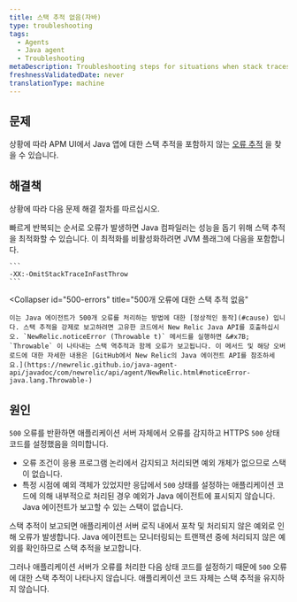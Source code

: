 ```yaml
---
title: 스택 추적 없음(자바)
type: troubleshooting
tags:
  - Agents
  - Java agent
  - Troubleshooting
metaDescription: Troubleshooting steps for situations when stack traces are missing for error traces with your New Relic Java app.
freshnessValidatedDate: never
translationType: machine
---
```


## 문제

상황에 따라 APM UI에서 Java 앱에 대한 스택 추적을 포함하지 않는 [오류 추적](/docs/apm/applications-menu/error-analytics/error-analytics-manage-error-traces) 을 찾을 수 있습니다.

## 해결책

상황에 따라 다음 문제 해결 절차를 따르십시오.

<CollapserGroup>
  <Collapser
    id="repeated-errors"
    title="빠르게 반복되는 오류에 대한 스택 추적 없음"
  >
    빠르게 반복되는 순서로 오류가 발생하면 Java 컴파일러는 성능을 돕기 위해 스택 추적을 최적화할 수 있습니다. 이 최적화를 비활성화하려면 JVM 플래그에 다음을 포함합니다.

    ```
    -XX:-OmitStackTraceInFastThrow
    ```
  </Collapser>

  <Collapser
    id="500-errors"
    title="500개 오류에 대한 스택 추적 없음"
  >
    이는 Java 에이전트가 500개 오류를 처리하는 방법에 대한 [정상적인 동작](#cause) 입니다. 스택 추적을 강제로 보고하려면 고유한 코드에서 New Relic Java API를 호출하십시오. `NewRelic.noticeError (Throwable t)` 메서드를 실행하면 &#x7B; `Throwable` 이 나타내는 스택 역추적과 함께 오류가 보고됩니다. 이 메서드 및 해당 오버로드에 대한 자세한 내용은 [GitHub에서 New Relic의 Java 에이전트 API를 참조하세요.](https://newrelic.github.io/java-agent-api/javadoc/com/newrelic/api/agent/NewRelic.html#noticeError-java.lang.Throwable-)
  </Collapser>
</CollapserGroup>

## 원인

`500` 오류를 반환하면 애플리케이션 서버 자체에서 오류를 감지하고 HTTPS `500` 상태 코드를 설정했음을 의미합니다.

* 오류 조건이 응용 프로그램 논리에서 감지되고 처리되면 예외 개체가 없으므로 스택이 없습니다.
* 특정 시점에 예외 객체가 있었지만 응답에서 `500` 상태를 설정하는 애플리케이션 코드에 의해 내부적으로 처리된 경우 예외가 Java 에이전트에 표시되지 않습니다. Java 에이전트가 보고할 수 있는 스택이 없습니다.

스택 추적이 보고되면 애플리케이션 서버 로직 내에서 포착 및 처리되지 않은 예외로 인해 오류가 발생합니다. Java 에이전트는 모니터링되는 트랜잭션 중에 처리되지 않은 예외를 확인하므로 스택 추적을 보고합니다.

그러나 애플리케이션 서버가 오류를 처리한 다음 상태 코드를 설정하기 때문에 `500` 오류에 대한 스택 추적이 나타나지 않습니다. 애플리케이션 코드 자체는 스택 추적을 유지하지 않습니다.